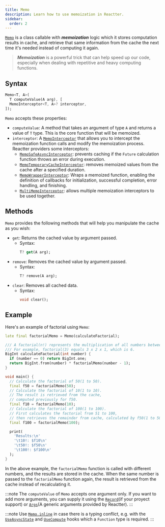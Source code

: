 ```yaml
---
title: Memo
description: Learn how to use memoization in Reactter.
sidebar:
  order: 2
---
```


<HT><a href="https://pub.dev/documentation/reactter/latest/reactter/Memo-class.html" target="_blank">`Memo`</a></HT> is a class callable with _**memoization**_ logic which it stores computation results in cache, and retrieve that same information from the cache the next time it's needed instead of computing it again.

> _**Memoization**_ is a powerful trick that can help speed up our code, especially when dealing with repetitive and heavy computing functions.

## Syntax

```dart showLineNumbers=false
Memo<T, A>(
  T computeValue(A arg), [
  MemoInterceptor<T, A>? interceptor,
]);
```

<HT>`Memo`</HT> accepts these properties:

- <HM>`computeValue`</HM>: A method that takes an argument of type <HT>`A`</HT> and returns a value of <HT>`T`</HT> type. This is the core function that will be memoized.
- `interceptor`: A <HT><a href="https://pub.dev/documentation/reactter/latest/reactter/MemoInterceptor-class.html" target="_blank">`MemoInterceptor`</a></HT> that allows you to intercept the memoization function calls and modify the memoization process.
  Reactter providers some interceptors:
  - <HT><a href="https://pub.dev/documentation/reactter/latest/reactter/MemoSafeAsyncInterceptor-class.html" target="_blank">`MemoSafeAsyncInterceptor`</a></HT>: prevents caching if the <HT>`Future`</HT> calculation function throws an error during execution.
  - <HT><a href="https://pub.dev/documentation/reactter/latest/reactter/MemoTemporaryCacheInterceptor-class.html" target="_blank">`MemoTemporaryCacheInterceptor`</a></HT>: removes memoized values from the cache after a specified duration.
  - <HT><a href="https://pub.dev/documentation/reactter/latest/reactter/MemoWrapperInterceptor-class.html" target="_blank">`MemoWrapperInterceptor`</a></HT>: Wraps a memoized function, enabling the definition of callbacks for initialization, successful completion, error handling, and finishing.
  - <HT><a href="https://pub.dev/documentation/reactter/latest/reactter/MultiMemoInterceptor-class.html" target="_blank">`MultiMemoInterceptor`</a></HT>: allows multiple memoization interceptors to be used together.

## Methods

<HT>`Memo`</HT> provides the following methods that will help you manipulate the cache as you wish:

- <HM>`get`</HM>: Returns the cached value by argument passed.
  - Syntax:
    ```dart showLineNumbers=false
    T? get(A arg);
    ```
- <HM>`remove`</HM>: Removes the cached value by argument passed.
  - Syntax:
    ```dart showLineNumbers=false
    T? remove(A arg);
    ```
- <HM>`clear`</HM>: Removes all cached data.
  - Syntax:
    ```dart showLineNumbers=false
    void clear();
    ```

## Example

Here's an example of factorial using <HT>`Memo`</HT>:

```dart
late final factorialMemo = Memo(calculateFactorial);

/// A factorial(n!) represents the multiplication of all numbers between 1 and n.
/// For example, factorial(3) equals 3 x 2 x 1, which is 6.
BigInt calculateFactorial(int number) {
  if (number == 0) return BigInt.one;
  return BigInt.from(number) * factorialMemo(number - 1);
}

void main() {
  // Calculate the factorial of 50(1 to 50).
  final f50 = factorialMemo(50);
  // Calculate the factorial of 10(1 to 10).
  // The result is retrieved from the cache,
  // computed previously for f50.
  final f10 = factorialMemo(10);
  // Calculate the factorial of 100(1 to 100).
  // First calculates the factorial from 51 to 100,
  // then retrieves the remainder from cache, calculated by f50(1 to 50).
  final f100 = factorialMemo(100);

  print(
    'Results:\n'
    '\t10!: $f10\n'
    '\t50!: $f50\n'
    '\t100!: $f100\n'
  );
}
```

In the above example, the <HM>`factorialMemo`</HM> function is called with different numbers, and the results are stored in the cache.
When the same number is passed to the <HM>`factorialMemo`</HM> function again, the result is retrieved from the cache instead of recalculating it.

:::note
The `computeValue` of <HT>`Memo`</HT> accepts one argument only.
If you want to add more arguments, you can supply it using the <HT><a href="https://dart.dev/language/records" target="_blank">`Record`</a></HT>(if your proyect support)
or <HT>[`Args`](/reactter/api/classes/args)</HT>(A generic arguments provided by Reactter).
:::

:::note
Use <HM><a href="https://pub.dev/documentation/reactter/latest/reactter/Memo/inline.html" target="_blank">`Memo.inline`</a></HM> in case there is a typing conflict,
e.g. with the <HT>[`UseAsyncState`](/reactter/api/hooks/use_async_state)</HT> and <HT>[`UseCompute`](/reactter/api/hooks/use_compute)</HT> hooks which a <HT>`Function`</HT> type is required.
:::